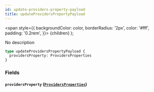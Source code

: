 ```yaml
---
id: update-providers-property-payload
title: updateProvidersPropertyPayload
---
```


<span
style={{
      backgroundColor: color,
      borderRadius: '2px',
      color: '#fff',
      padding: '0.2rem',
    }}>
{children}
</span>
);

No description

```graphql
type updateProvidersPropertyPayload {
  providersProperty: ProvidersProperties
}
```

### Fields

#### `providersProperty` ([`ProvidersProperties`](/v1/objects/providers-properties))
